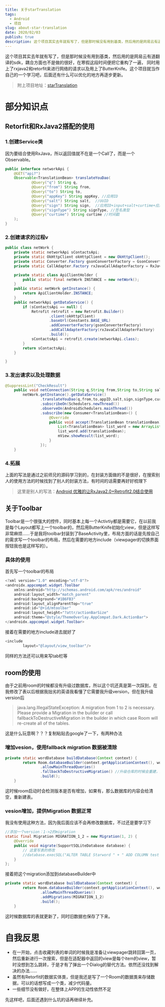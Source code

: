 ```yaml
---
title: 关于starTranslation
tags:
  - Android
  - 项目
slug: about-star-translation
date: 2020/02/03
publish: true
description: 这个项目其实去年就有写了，但是那时候没有用到基类，然后用的是网易云有道翻译的sdk，耦合方面也不是做的很好，在寒假这段时间便把它重构了一遍
---
```


这个项目其实去年就有写了，但是那时候没有用到基类，然后用的是网易云有道翻译的sdk，耦合方面也不是做的很好，在寒假这段时间便把它重构了一遍，
同时用上了rxjava2和retorfit来进行网络的请求以及用上了ButterKnife。这个项目就当作自己的一个学习吧，后面还有什么可以优化的地方再逐步更新。

> 附上项目地址：[starTranslation](https://github.com/Magren0321/starTranslation)

# 部分知识点

## Retorfit和RxJava2搭配的使用

### 1.创建Service类

因为要结合使用RxJava，所以返回值就不在是一个Call了，而是一个Observable。

```java
public interface networkApi {
    @GET("api?")
    Observable<TranslationBean> translateYouDao(
            @Query("q") String q,
            @Query("from") String from,
            @Query("to") String to,
            @Query("appKey") String appKey, //应用ID
            @Query("salt") String salt,  //UUID
            @Query("sign") String sign,  //应用ID+input+salt+curtime+应用密钥 。 input= q前10个字符+q长度+q后10个字符（q的长度>=20） 或input = 字符串
            @Query("signType") String signType, //签名类型
            @Query("curtime") String curtime //时间戳
    );
}
```

### 2.创建请求的过程v

```java
public class netWork {
    private static networkApi sContactsApi;
    private static OkHttpClient okHttpClient = new OkHttpClient();
    private static Converter.Factory gsonConverterFactory = GsonConverterFactory.create();
    private static CallAdapter.Factory rxJavaCallAdapterFactory = RxJava2CallAdapterFactory.create();

    private static class ApiClientHolder {
        public static final netWork INSTANCE = new netWork();
    }
    public static netWork getInstance() {
        return ApiClientHolder.INSTANCE;
    }
    public networkApi getDataService() {
        if (sContactsApi == null) {
            Retrofit retrofit = new Retrofit.Builder()
                    .client(okHttpClient)
                    .baseUrl(Constants.BASE_URL)
                    .addConverterFactory(gsonConverterFactory)
                    .addCallAdapterFactory(rxJavaCallAdapterFactory)
                    .build();
            sContactsApi = retrofit.create(networkApi.class);
        }
        return sContactsApi;
    }

}
```

### 3.发出请求以及处理数据

```java
@SuppressLint("CheckResult")
    public void netConnection(String q,String from,String to,String salt,String sign,String curtime){
        netWork.getInstance().getDataService()
                .translateYouDao(q,from,to,appID,salt,sign,signType,curtime)
                .subscribeOn(Schedulers.newThread())
                .observeOn(AndroidSchedulers.mainThread())
                .subscribe(new Consumer<TranslationBean>() {
                    @Override
                    public void accept(TranslationBean translationBean) throws Exception {
                        List<TranslationBean> list_word = new ArrayList<>();
                        list_word.add(translationBean);
                        mView.showResult(list_word);
                    }
                });
    }
```

### 4.拓展

上面的写法是通过之前师兄的源码学习到的，在封装方面做的不是很好，在搜索别人的使用方法的时候找到了别人的封装方法，有时间的话需要再好好梳理下

> 这里是别人的写法：[Android 优雅的让RxJava2.0+Retrofit2.0结合使用](https://blog.csdn.net/DeMonliuhui/article/details/77868677)

## 关于Toolbar

Toolbar是一个很强大的控件，同时基本上每一个Activtiy都是需要它，在以前我是每个Layout都写上一个toolbar的，然后用ButterKnife初始化view，但是这样写非常麻烦……于是我将toolbar封装到了BaseActivity里，布局方面的话是先按自己的需求写一个toolbar的布局，然后在需要的地方include（viewpager的切换界面按钮我也是这样写的）。

### 具体的使用

首先写一个toolbar的布局

```java
<?xml version="1.0" encoding="utf-8"?>
<androidx.appcompat.widget.Toolbar
    xmlns:android="http://schemas.android.com/apk/res/android"
    android:layout_width="match_parent"
    android:background="#1B6FB3"
    android:layout_alignParentTop="true"
    android:id="@+id/mtoolbar"
    android:layout_height="?attr/actionBarSize"
    android:theme="@style/ThemeOverlay.AppCompat.Dark.ActionBar">
</androidx.appcompat.widget.Toolbar>
```

接着在需要的地方include进去就好了

```java
<include
        layout="@layout/view_toolbar"/>
```

同样的方法还可以用来写tab栏等

## room的使用

由于之前用room的时候都没有升级过数据库，所以这个坑还真是第一次踩到，在我修改了表以后根据我拙劣的英语我看懂了它需要我升级version，但在我升级version后

> java.lang.IllegalStateException: A migration from 1 to 2 is necessary. Please provide a Migration in the builder or call fallbackToDestructiveMigration in the builder in which case Room will re-create all of the tables.

这是什么玩意啊？？？复制粘贴去google了一下，有两种办法

### 增加vesion，使用fallback migration 数据被清除

```java
private static wordDatabase buildDatabase(Context context) {
        return Room.databaseBuilder(context.getApplicationContext(), wordDatabase.class, "StarWord.db")
                .allowMainThreadQueries()
                .fallbackToDestructiveMigration() //升级仓库的时候会重建，数据会清空
                .build();
    }
```

这时候room启动时会检测版本是否有增加，如果有，那么数据库的内容会给清空，重新建表。

### vesion增加，提供Migration 数据正常

我没有使用这种方法，因为我后面应该不会再修改数据库，不过还是要学习下

```java
//添加一个version：1->2的migration
static final Migration MIGRATION_1_2 = new Migration(1, 2) {
    @Override
    public void migrate(SupportSQLiteDatabase database) {
        // 这里写表的修改
        //database.execSQL("ALTER TABLE Starword " + " ADD COLUMN test INTEGER"); 给表添加一列字段，列名为test
    }
};
```

接着把这个migration添加到databaseBuilder中

```java
private static wordDatabase buildDatabase(Context context) {
        return Room.databaseBuilder(context.getApplicationContext(), wordDatabase.class, "StarWord.db")
                .allowMainThreadQueries()
                .addMigrations(MIGRATION_1_2)
                .build();
    }
```

这时候数据库的表就更新了，同时旧数据也保存了下来。

# 自我反思

- 在一开始，点击收藏列表的单词的时候我是准备让viewpager跳转回第一页，然后重新进行一次搜索，但是在适配器中返回的view是每个item的view，暂时没想到怎么跳转，于是才有了弹出一个Dialog的替代方法。依然还没找到解决的办法……
- 虽然有Retorfit的数据实体类，但是我还是写了一个Room的数据类来存储数据，可以的话想写成一个类，减少代码量。
- 一些细节没有做好，在整体上APP的生动性依然不足

先这样吧，后面还遇到什么坑的话再继续补充。

